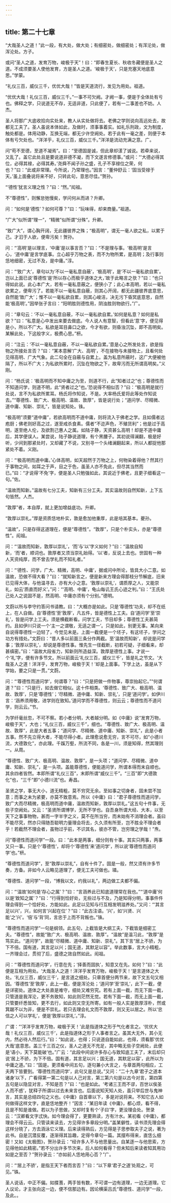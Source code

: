 ```yaml
---
---
---
```

title: 第二十七章
---







“大哉圣人之道！”此一段，有大处，做大处；有细密处，做细密处；有浑沦处，做浑沦处。方子。

或问“圣人之道，发育万物，峻极于天”！曰：“即春生夏长、秋收冬藏便是圣人之道。不成须要圣人使他发育，方是圣人之道。‘峻极于天’，只是充塞天地底意思。”学蒙。

“礼仪三百，威仪三千，优优大哉！”皆是天道流行，发见为用处。祖道。

“优优大哉！礼仪三百，威仪三千。”一事不可欠阙。才阙一事，便是于全体处有亏也。佛释之学，只说道无不存，无适非道，只此便了，若有一二事差也不妨。人杰。

圣人将那广大底收拾向实处来，教人从实处做将去。老佛之学则说向高远处去，故都无工夫了。圣人虽说本体如此，及做时，须事事着实。如礼乐刑政，文为制度，触处都是。体用动静，互换无端，都无少许空阙处。若于此有一毫之差，则便于本体有亏欠处也。“洋洋乎，礼仪三百，威仪三千。”洋洋是流动充满之意。广。

问“苟不至德，至道不凝焉”。曰：“至德固是诚，但此章却漾了诚说。若牵来说，又乱了。盖它此处且是要说道非德不凝，而下文遂言修德事。”或问：“‘大德必得其位，必得其禄，必得其寿。’尧舜不闻子孙之盛，孔子不享禄位之荣，何也？”曰：“此或非常理。今所说，乃常理也。”因言：“董仲舒云：‘固当受禄于天。’虽上面叠说将来不好，只转此句，意思尽佳。”贺孙。

“‘德性’犹言义理之性？”曰：“然。”闳祖。

不“尊德性”，则懈怠弛慢矣，学问何从而进？升卿。

问：“如何是‘德性’？如何可尊？”曰：“玩味得，却来商量。”祖道。

“广大”似所谓“理一”，“精微”似所谓“分殊”。升卿。

“致广大”，谓心胸开阔，无此疆彼界之殊；“极高明”，谓无一毫人欲之私，以累于己。才汩于人欲，便卑污矣！贺孙。

问：“‘高明’是以理言，‘中庸’是以事言否？”曰：“不是理与事。‘极高明’是言心，‘道中庸’是言学底事。立心超乎万物之表，而不为物所累，是高明；及行事则恁地细密，无过不及，是中庸。”淳。

问：“‘致广大’，章句以为‘不以一毫私意自蔽’，‘极高明’，是‘不以一毫私欲自累’。岂以上面已说‘尊德性’是‘所以存心而极乎道体之大，’故于此略言之欤？”曰：“也只得如此说。此心本广大，若有一毫私意蔽之，便狭小了；此心本高明，若以一毫私欲累之，便卑污了。若能不以一毫私意自蔽，则其心开阔，都无此疆彼界底意思，自然能‘致广大’；惟不以一毫私欲自累，则其心峻洁，决无污下昏冥底意思，自然能‘极高明’。”因举张子言曰：“阳明胜则德性用，阴浊胜则物欲行。”广。

问：“章句云：‘不以一毫私意自蔽，不以一毫私欲自累。’如何是私意？如何是私欲？”曰：“私意是心中发出来要去做底。今人说人有意智，但看此‘意’字，便见得是小，所以不广大。私欲是耳目鼻口之欲，今才有欲，则昏浊沉坠，即不高明矣。某解此处，下这般字义，极费心思。”枅。

问：“注云：‘不以一毫私意自蔽，不以一毫私欲自累。’意是心之所发处言，欲是指物之所接处言否？”曰：“某本意解‘广大、高明’，不在接物与未接物上，且看何处见得高明、广大气象。此二句全在自蔽与自累上。盖为私意所蔽时，这广大便被他隔了，所以不广大；为私欲所累时，沉坠在物欲之下，故卑污而无所谓高明矣。”义刚。

问：“杨氏说：‘极高明而不知中庸之为至，则道不行，此“知者过之”也；尊德性而不知道问学，则道不明，此“贤者过之”也。’恐说得不相似否？”曰：“极高明是就行处说，言不为私欲所累耳。杨氏将作知说，不是。大率杨氏爱将此等处作知说去。”“尊德性、致广大、极高明、温故、敦厚”，皆是说行处；“道问学、尽精微、道中庸、知新、崇礼”，皆是说知处。铢。

“极高明”须要“道中庸”，若欲高明而不道中庸，则将流入于佛老之学。且如儒者远庖厨；佛老则好高之过，遂至戒杀食素。儒者“不迩声色，不殖货利”；他是过于高明，遂至绝人伦，及欲割己惠人之属。如陆子静，天资甚么高明！却是不道中庸后，其学便误人。某尝说，陆子静说道理，有个黑腰子。其初说得澜翻，极是好听，少间到那紧处时，又却藏了不说，又别寻一个头绪澜翻起来，所以人都捉他那紧处不着。义刚。

问：“‘极高明而道中庸。’心体高明，如天超然于万物之上，何物染着得他？然其行于事物之间，如耳之于声，目之于色，虽圣人亦不免此，但尽其当然而已。”曰：“才说得‘不免’字，便是圣人只勉强如此，其说近于佛老，且更子细看这一句。”佐。

“温故而知新。”温故有七分工夫，知新有三分工夫。其实温故则自然知新，上下五句皆然。人杰。

“敦厚”者，本自厚，就上更加增益底功。升卿。

“敦厚以崇礼。”厚是资质恁地朴实，敦是愈加他重厚，此是培其基本。夔孙。

“温故”，只是存得这道理在，便是“尊德性”。“敦厚”，只是个朴实头，亦是“尊德性”。闳祖。

问：“‘温故而知新，敦厚以崇礼’，‘而’与‘以’字义如何？”曰：“温故自知新，‘而’者，顺词也。敦厚者又须当崇礼始得。‘以’者，反说上去也。世固有一种人天资纯厚，而不曾去学礼而不知礼者。”

问：“‘德性、问学，广大、精微，高明、中庸’，据或问中所论，皆具大小二意。如温故，恐做不得大看？”曰：“就知新言之，便是新来方理会得那枝分节解底，旧来已见得大体，与他温寻去，亦有大小之意。‘敦厚以崇礼’，谓质厚之人，又能崇礼，如云‘质直而好义’。”问：“‘高明、中庸’，龟山每讥王氏心迹之判。”曰：“王氏处己处人之说固不是，然高明、中庸亦须有个分别。”德明。

文蔚以所与李守约答问书请教。曰：“大概亦是如此。只是‘尊德性’功夫，却不在纸上，在人自做。自‘尊德性’至‘敦厚’，凡五件，皆是德性上工夫。自‘道问学’至‘崇礼’，皆是问学上工夫。须是横截断看。问学工夫，节目却多；尊德性工夫甚简约。且如伊川只说一个‘主一之谓敬，无适之谓一’。只是如此，别更无事。某向来自说得尊德性一边轻了，今觉见未是。上面一截便是一个坯子，有这坯子，学问之功方有措处。”文蔚曰：“昔人多以前面三条分作两截。至‘温故而知新’，却说是问学事；‘敦厚以崇礼’，却说是尊德性事。惟先生一径截断，初若可疑，子细看来，却甚缜密。”曰：“温故大段省力，知新则所造益深。敦厚是德性上事。才说一个‘礼’字，便有许多节文。所以前面云‘礼仪三百，威仪三千’，皆是礼之节文。‘大哉圣人之道！洋洋乎，发育万物，峻极于天！’却是上面事。下学上达，虽是从下学始，要之只是一贯。”文蔚。

问：“‘尊德性而道问学’，何谓尊？”曰：“只是把做一件物事，尊崇抬起它。”“何谓道？”曰：“只是行，如去做它相似。这十件相类。‘尊德性、致广大、极高明、温故、敦厚’，只是‘尊德性’；‘尽精微、道中庸、知新、崇礼’，只是‘道问学’。如伊川言：‘涵养须用敬，进学则在致知。’道问学而不尊德性，则云云；尊德性而不道问学，则云云。”节。

为学纤毫丝忽，不可不察。若小者分明，大者越分明。如《中庸》说“发育万物，峻极于天”，大也；“礼仪三百，威仪三千”，细也。“尊德性、致广大、极高明、温故、敦厚”，此是大者五事；“道问学、尽精微、道中庸、知新、崇礼”，此是小者五事。然不先立得大者，不能尽得小者。此理愈说愈无穷，言不可尽，如“小德川流，大德敦化”，亦此理。千蹊万壑，所流不同，各是一川，须是知得，然其理则一。从周。

“尊德性、致广大、极高明、温故、敦厚”，是一头项；“道问学、尽精微、道中庸、知新、崇礼”，是一头项。盖能尊德性，便能道问学，所谓本得而末自顺也。其余四者皆然。本即所谓“礼仪三百”，末即所谓“威仪三千”。“三百”即“大德敦化”也，“三千”即“小德川流”也。寿昌。

圣贤之学，事无大小，道无精粗，莫不穷究无余。至如事之切身者，固未尝不加意；而事之未为紧要，亦莫不致意焉。所以《中庸》曰：“君子尊德性而道问学，致广大而尽精微，极高明而道中庸，温故而知新，敦厚以崇礼。”这五句十件事，无些子空阙处。又云：“圣贤所谓博学，无所不学也。自吾身所谓大经、大本，以至天下之事事物物，甚而一字半字之义，莫不在所当穷，而未始有不消理会者。虽曰不能尽究，然亦只得随吾聪明力量理会将去，久久须有所至，岂不胜全不理会者乎！若截然不理会者，虽物过乎前，不识其名，彼亦不管，岂穷理之学哉！”焘。

问“尊德性而道问学”一段。曰：“此本是两事，细分则有十事。其实只两事，两事又只一事。只是个‘尊德性’，却将个‘尊德性’来‘道问学’，所以说‘尊德性而道问学’也。”枅。

“尊德性而道问学”，至“敦厚以崇礼”，自有十件了。固是一般，然又须有许多节奏，方备。非如今人云略见道理了，便无工夫可做也。璘。

“尊德性、道问学”一段，“博我以文，约我以礼”，两边做工夫都不偏。

问：“‘温故’如何是‘存心之属’？”曰：“言涵养此已知底道理常在我也。”“‘道中庸’何以是‘致知之属’？”曰：“行得到恰好处，无些过与不及，乃是知得分明，事事件件理会得到一个恰好处，方能如此。此足以见知与行互相发明滋养处。”又问：“‘其言足以兴’，兴，如何言‘兴起在位’？”曰：“此古注语。‘兴’，如‘兴贤、兴能’之‘兴’。‘倍’与‘背’同，言忠于上而不背叛也。”铢。

“尊德性而道问学”一句是纲领。此五句，上截皆是大纲工夫，下截皆是细密工夫。“尊德性”，故能“致广大、极高明、温故、敦厚”。“温故”是温习此，“敦厚”是笃实此。“道问学”，故能“尽精微、道中庸、知新、崇礼”。其下言“居上不骄，为下不倍。国有道，其言足以兴；国无道，其默足以容”。举此数事，言大小精粗，一齐理会过，贯彻了后，盛德之效自然如此。闳祖。

问：“‘尊德性而道问学’，行意在先；‘择善而固执’，知意又在先。如何？”曰：“此便是互相为用处。‘大哉圣人之道！洋洋乎发育万物，峻极于天！’是言道体之大处。‘礼仪三百，威仪三千’，是言道之细处。只章首便分两节来，故下文五句又相因。‘尊德性’至‘敦厚’，此上一截，便是浑沦处；‘道问学’至‘崇礼’，此下一截，便是详密处。道体之大处直是难守，细处又难穷究。若有上面一截，而无下面一截，只管道是我浑沦，更不务致知，如此则茫然无觉。若有下面一截，而无上面一截，只管要纤悉皆知，更不去行，如此则又空无所寄。如有一般人实是敦厚淳朴，然或箕踞不以为非，便是不崇礼。若只去理会礼文而不敦厚，则又无以居之。所以‘忠信之人可以学礼’，便是‘敦厚以崇礼’。”淳。

广谓：“‘洋洋乎发育万物，峻极于天！’此是指道体之形于气化者言之。‘优优大哉！礼仪三百，威仪三千’，此是指道体之形于人事者言之。虽其大无外，其小无内，然必待人然后行。”曰：“如此说，也得；只说道自能如此，也得，须看那‘优优大哉’底意思。盖三千三百之仪，圣人之道无不充足，其中略无些子空阙处，此便是‘语小，天下莫能破’也。”广云：“此段中间说许多存心与致知底工夫了，末后却只说‘居上不骄，为下不倍。国有道，其言足以兴；国无道，其默足以容’，此所以为中庸之道。”曰：“固是。更须看中间五句，逐句兼小大言之，与章首两句相应，工夫两下皆要到。‘尊德性而道问学’，此句又是总说。”又问：“二十九章‘君子之道本诸身’以下，广看得第一第二句是以人己对言，第三第六句是以古今对言，第四第五句是以隐显对言，不知是否？”曰：“也是如此。‘考诸三王而不谬，百世以俟圣人而不惑’，犹释子所谓以过去未来言也。后面说知天知人处，虽只举后世与鬼神言，其实是总结四句之义也。《中庸》自首章以下，多是对说将来。不知它古人如何做得这样文字，直是恁地整齐！”因言：“某旧年读《中庸》，都心烦，看不得，且是不知是谁做。若以为子思做，又却时复有个‘子曰’字，更没理会处。贺录云：“汉卿看文字忒快。如今理会得了，更要熟读，方有汁水。某初看《中庸》，都理会不得云云。只管读来读去，方见得许多章段分明。”盖某僻性，读书须先理会得这样分晓了，方去涵泳它义理。后来读得熟后，方见得是子思参取夫子之说，著为此书。自是沉潜反覆，逐渐得其旨趣，定得今章句一篇。其摆布得来，直恁么细密！又如《太极图》，贺孙录云：“经许多人不与他思量出。自某逐一与他思索，方见得他如此精密。”若不分出许多节次来，后人如何看得？但未知后来读者知其用功如是之至否？”贺孙录云：“亦如前人恁地用心否？”广。

问：“‘居上不骄’，是指王天下者而言否？”曰：“以下章‘君子之道’处观之，可见。”铢。

圣人说话，中正不偏。如揲蓍，两手皆有数，不可谓一边有道理，一边无道理。它人议论，才主张向这一边，便不信那边有。因论横渠吕氏“尊德性、道问学”一段，及此。。